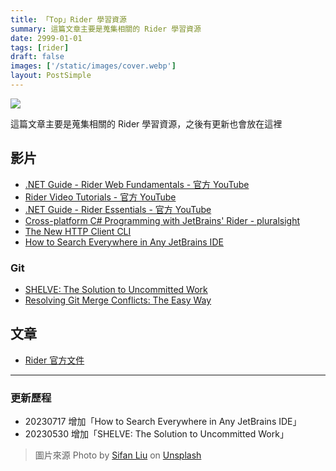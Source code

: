 ```yaml
---
title: 「Top」Rider 學習資源
summary: 這篇文章主要是蒐集相關的 Rider 學習資源
date: 2999-01-01
tags: [rider]
draft: false
images: ['/static/images/cover.webp']
layout: PostSimple
---
```


![](https://image.cashwu.com/cover.webp)

這篇文章主要是蒐集相關的 Rider 學習資源，之後有更新也會放在這裡

## 影片

- [.NET Guide - Rider Web Fundamentals - 官方 YouTube](https://www.youtube.com/playlist?list=PLQ176FUIyIUaLlrnDoeSgVst3XV_iQIMQ)
- [Rider Video Tutorials - 官方 YouTube](https://www.youtube.com/playlist?list=PLQ176FUIyIUY8gxZkEYRa0SM8JyFsUT1v)
- [.NET Guide - Rider Essentials - 官方 YouTube](https://www.youtube.com/playlist?list=PLQ176FUIyIUa9YhrRUPS8OTxq5G3l26IY)
- [Cross-platform C# Programming with JetBrains' Rider - pluralsight](https://app.pluralsight.com/library/courses/csharp-jetbrains-rider-cross-platform-programming/table-of-contents)
- [The New HTTP Client CLI](https://www.youtube.com/watch?v=mwiHAukbWjM)
- [How to Search Everywhere in Any JetBrains IDE](https://www.youtube.com/watch?v=nzDgYoDgWGE)

### Git

- [SHELVE: The Solution to Uncommitted Work](https://www.youtube.com/watch?v=L02P_Qa62oQ)
- [Resolving Git Merge Conflicts: The Easy Way](https://www.youtube.com/watch?v=mSfq1SoMocg)

## 文章

- [Rider 官方文件](https://www.jetbrains.com/help/rider/Introduction.html)

---

### 更新歷程

- 20230717 增加「How to Search Everywhere in Any JetBrains IDE」
- 20230530 增加「SHELVE: The Solution to Uncommitted Work」

> 圖片來源 Photo by [Sifan Liu](https://unsplash.com/fansi_sifan?utm_source=unsplash&utm_medium=referral&utm_content=creditCopyText) on [Unsplash](https://unsplash.com/photos/sl_oGl--GrY?utm_source=unsplash&utm_medium=referral&utm_content=creditCopyText)
